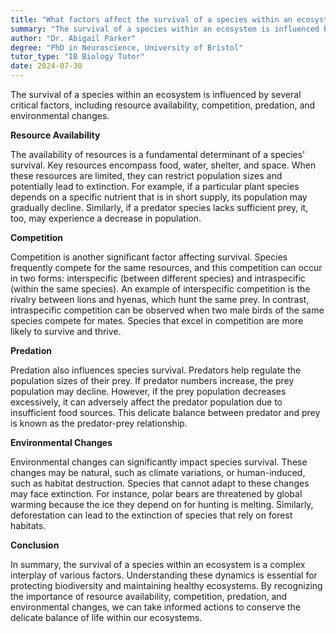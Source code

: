 ```yaml
---
title: "What factors affect the survival of a species within an ecosystem?"
summary: "The survival of a species within an ecosystem is influenced by factors such as availability of resources, competition, predation, and environmental changes."
author: "Dr. Abigail Parker"
degree: "PhD in Neuroscience, University of Bristol"
tutor_type: "IB Biology Tutor"
date: 2024-07-30
---
```


The survival of a species within an ecosystem is influenced by several critical factors, including resource availability, competition, predation, and environmental changes.

**Resource Availability**

The availability of resources is a fundamental determinant of a species' survival. Key resources encompass food, water, shelter, and space. When these resources are limited, they can restrict population sizes and potentially lead to extinction. For example, if a particular plant species depends on a specific nutrient that is in short supply, its population may gradually decline. Similarly, if a predator species lacks sufficient prey, it, too, may experience a decrease in population.

**Competition**

Competition is another significant factor affecting survival. Species frequently compete for the same resources, and this competition can occur in two forms: interspecific (between different species) and intraspecific (within the same species). An example of interspecific competition is the rivalry between lions and hyenas, which hunt the same prey. In contrast, intraspecific competition can be observed when two male birds of the same species compete for mates. Species that excel in competition are more likely to survive and thrive.

**Predation**

Predation also influences species survival. Predators help regulate the population sizes of their prey. If predator numbers increase, the prey population may decline. However, if the prey population decreases excessively, it can adversely affect the predator population due to insufficient food sources. This delicate balance between predator and prey is known as the predator-prey relationship.

**Environmental Changes**

Environmental changes can significantly impact species survival. These changes may be natural, such as climate variations, or human-induced, such as habitat destruction. Species that cannot adapt to these changes may face extinction. For instance, polar bears are threatened by global warming because the ice they depend on for hunting is melting. Similarly, deforestation can lead to the extinction of species that rely on forest habitats.

**Conclusion**

In summary, the survival of a species within an ecosystem is a complex interplay of various factors. Understanding these dynamics is essential for protecting biodiversity and maintaining healthy ecosystems. By recognizing the importance of resource availability, competition, predation, and environmental changes, we can take informed actions to conserve the delicate balance of life within our ecosystems.
    